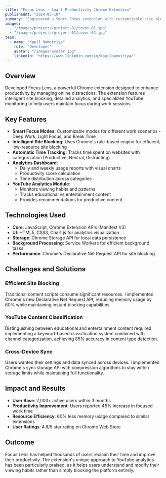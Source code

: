 ```yaml
---
title: "Focus Lens - Smart Productivity Chrome Extension"
publishedAt: "2024-05-10"
summary: "Engineered a Smart Focus extension with customizable site blocking modes, usage timers, and comprehensive analytics including YouTube viewing habits tracking."
images:
  - "/images/projects/project-01/cover-01.jpg"
  - "/images/projects/project-01/cover-02.jpg"
team:
  - name: "Kapil Bamotriya"
    role: "Developer"
    avatar: "/images/avatar.jpg"
    linkedIn: "https://www.linkedin.com/in/kapilbamotriya/"
---
```


## Overview

Developed Focus Lens, a powerful Chrome extension designed to enhance productivity by managing online distractions. The extension features intelligent site blocking, detailed analytics, and specialized YouTube monitoring to help users maintain focus during work sessions.

## Key Features

- **Smart Focus Modes**: Customizable modes for different work scenarios - Deep Work, Light Focus, and Break Time
- **Intelligent Site Blocking**: Uses Chrome's rule-based engine for efficient, low-resource site blocking
- **Automatic Time Tracking**: Tracks time spent on websites with categorization (Productive, Neutral, Distracting)
- **Analytics Dashboard**: 
  - Daily and weekly usage reports with visual charts
  - Productivity score calculation
  - Time distribution across categories
- **YouTube Analytics Module**: 
  - Monitors viewing habits and patterns
  - Tracks educational vs entertainment content
  - Provides recommendations for productive content

## Technologies Used

- **Core**: JavaScript, Chrome Extension APIs (Manifest V3)
- **UI**: HTML5, CSS3, Chart.js for analytics visualization
- **Storage**: Chrome Storage API for local data persistence
- **Background Processing**: Service Workers for efficient background tasks
- **Performance**: Chrome's Declarative Net Request API for site blocking

## Challenges and Solutions

### Efficient Site Blocking
Traditional content scripts consume significant resources. I implemented Chrome's new Declarative Net Request API, reducing memory usage by 60% while maintaining instant blocking capabilities.

### YouTube Content Classification
Distinguishing between educational and entertainment content required implementing a keyword-based classification system combined with channel categorization, achieving 85% accuracy in content type detection.

### Cross-Device Sync
Users wanted their settings and data synced across devices. I implemented Chrome's sync storage API with compression algorithms to stay within storage limits while maintaining full functionality.

## Impact and Results

- **User Base**: 2,000+ active users within 3 months
- **Productivity Improvement**: Users reported 45% increase in focused work time
- **Resource Efficiency**: 60% less memory usage compared to similar extensions
- **User Ratings**: 4.8/5 star rating on Chrome Web Store

## Outcome

Focus Lens has helped thousands of users reclaim their time and improve their productivity. The extension's unique approach to YouTube analytics has been particularly praised, as it helps users understand and modify their viewing habits rather than simply blocking the platform entirely.
